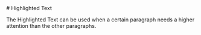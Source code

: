 
<Meta of={HighlightedTextStories} />

<div className="docs-title">
  # Highlighted Text

  <link-design of={JSON.stringify(HighlightedTextStories)}></link-design>
</div>

<div className="lead">
  The Highlighted Text can be used when a certain paragraph needs a higher attention than the other
  paragraphs.
</div>

<Canvas of={HighlightedTextStories.Default} sourceState="shown" />
<StylesPackageImport components={['text-highlighted']} />
